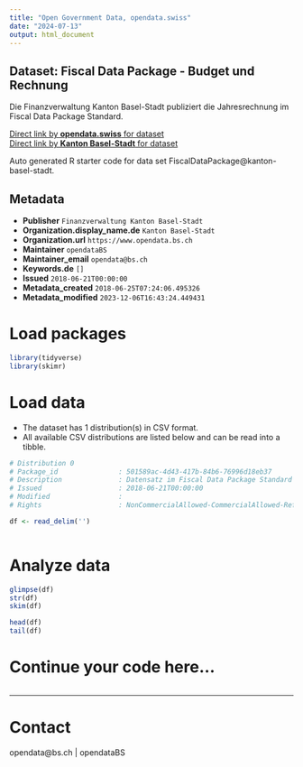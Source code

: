 ```yaml
---
title: "Open Government Data, opendata.swiss"
date: "2024-07-13"
output: html_document
---
```


## Dataset: Fiscal Data Package - Budget und Rechnung

Die Finanzverwaltung Kanton Basel-Stadt publiziert die Jahresrechnung im Fiscal Data Package Standard.

[Direct link by **opendata.swiss** for dataset](https://opendata.swiss/de/dataset/fiscal-data-package-kanton-basel-stadt)<br>
[Direct link by **Kanton Basel-Stadt** for dataset]()

Auto generated R starter code for data set FiscalDataPackage@kanton-basel-stadt.

## Metadata

- **Publisher** `Finanzverwaltung Kanton Basel-Stadt`
- **Organization.display_name.de** `Kanton Basel-Stadt`
- **Organization.url** `https://www.opendata.bs.ch`
- **Maintainer** `opendataBS`
- **Maintainer_email** `opendata@bs.ch`
- **Keywords.de** `[]`
- **Issued** `2018-06-21T00:00:00`
- **Metadata_created** `2018-06-25T07:24:06.495326`
- **Metadata_modified** `2023-12-06T16:43:24.449431`


# Load packages

```r

library(tidyverse)
library(skimr)

```

# Load data

-   The dataset has 1 distribution(s) in CSV format.
-   All available CSV distributions are listed below and can be read into a tibble.

```r

# Distribution 0
# Package_id               : 501589ac-4d43-417b-84b6-76996d18eb37
# Description              : Datensatz im Fiscal Data Package Standard - CSV-File
# Issued                   : 2018-06-21T00:00:00
# Modified                 : 
# Rights                   : NonCommercialAllowed-CommercialAllowed-ReferenceNotRequired

df <- read_delim('')



```

# Analyze data

```r

glimpse(df)
str(df)
skim(df)

head(df)
tail(df)

```

# Continue your code here...

```r

```

------------------------------------------------------------------------

# Contact

opendata@bs.ch | opendataBS
